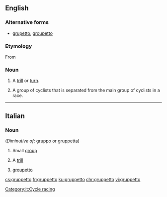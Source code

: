 ==English==

===Alternative forms===
* [[grupetto]], [[groupetto]]

===Etymology===
From {{etyl|it|en}}

===Noun===
{{en-noun|gruppetti|gruppettos}}

# {{context|music|lang=en}} A [[trill]] or [[turn]].
# {{context|cycling|lang=en}} A group of cyclists that is separated from the main group of cyclists in a race.

----

==Italian==

===Noun===
{{it-noun|m}} (''Diminutive of'': [[gruppo or gruppetta]])

# Small [[group]]
# {{context|music|lang=it}} A [[trill]]
# {{context|cycle racing|lang=it}} [[groupetto]]
[[Category:it:Cycle racing]]

[[cs:gruppetto]]
[[fr:gruppetto]]
[[ku:gruppetto]]
[[chr:gruppetto]]
[[vi:gruppetto]]